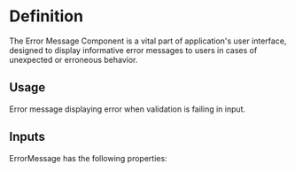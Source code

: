 

<Meta of={ErrorMessageStories} />

# Definition

The Error Message Component is a vital part of application's user interface, designed to display informative error messages to users in cases of unexpected or erroneous behavior.

## Usage

Error message displaying error when validation is failing in input.

## Inputs

ErrorMessage has the following properties:

<Controls />
